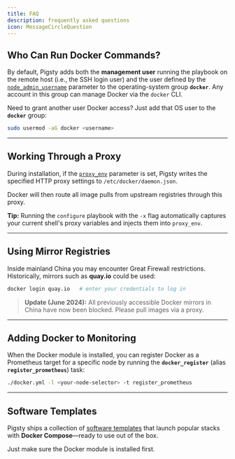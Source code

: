 ```yaml
---
title: FAQ
description: frequently asked questions
icon: MessageCircleQuestion
---
```



## Who Can Run Docker Commands?

By default, Pigsty adds both the **management user** running the playbook on the remote host (i.e., the SSH login user) and the user defined by the [`node_admin_username`](/docs/node/param#node_admin_username) parameter to the operating-system group **`docker`**.
 Any account in this group can manage Docker via the `docker` CLI.

Need to grant another user Docker access? Just add that OS user to the **`docker`** group:

```bash
sudo usermod -aG docker <username>
```

------

## Working Through a Proxy

During installation, if the [`proxy_env`](/docs/infra/param#proxy_env) parameter is set, Pigsty writes the specified HTTP proxy settings to `/etc/docker/daemon.json`.

Docker will then route all image pulls from upstream registries through this proxy.

**Tip:** Running the `configure` playbook with the `-x` flag automatically captures your current shell's proxy variables and injects them into `proxy_env`.

------

## Using Mirror Registries

Inside mainland China you may encounter Great Firewall restrictions. Historically, mirrors such as **quay.io** could be used:

```bash
docker login quay.io   # enter your credentials to log in
```

> **Update (June 2024):** All previously accessible Docker mirrors in China have now been blocked. Please pull images via a proxy.

------

## Adding Docker to Monitoring

When the Docker module is installed, you can register Docker as a Prometheus target for a specific node by running the **`docker_register`** (alias **`register_prometheus`**) task:

```bash
./docker.yml -l <your-node-selector> -t register_prometheus
```

------

## Software Templates

Pigsty ships a collection of [software templates](/docs/software/) that launch popular stacks with **Docker Compose**—ready to use out of the box.

Just make sure the Docker module is installed first.